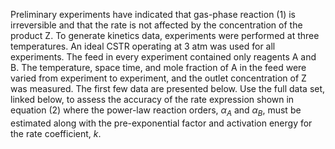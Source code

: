 Preliminary experiments have indicated that gas-phase reaction (1) is irreversible and that the rate is not affected by the concentration of the product Z. To generate kinetics data, experiments were performed at three temperatures. An ideal CSTR operating at 3 atm was used for all experiments. The feed in every experiment contained only reagents A and B. The temperature, space time, and mole fraction of A in the feed were varied from experiment to experiment, and the outlet concentration of Z was measured. The first few data are presented below. Use the full data set, linked below, to assess the accuracy of the rate expression shown in equation (2) where the power-law reaction orders, $\alpha_A$ and $\alpha_B$, must be estimated along with the pre-exponential factor and activation energy for the rate coefficient, $k$.
